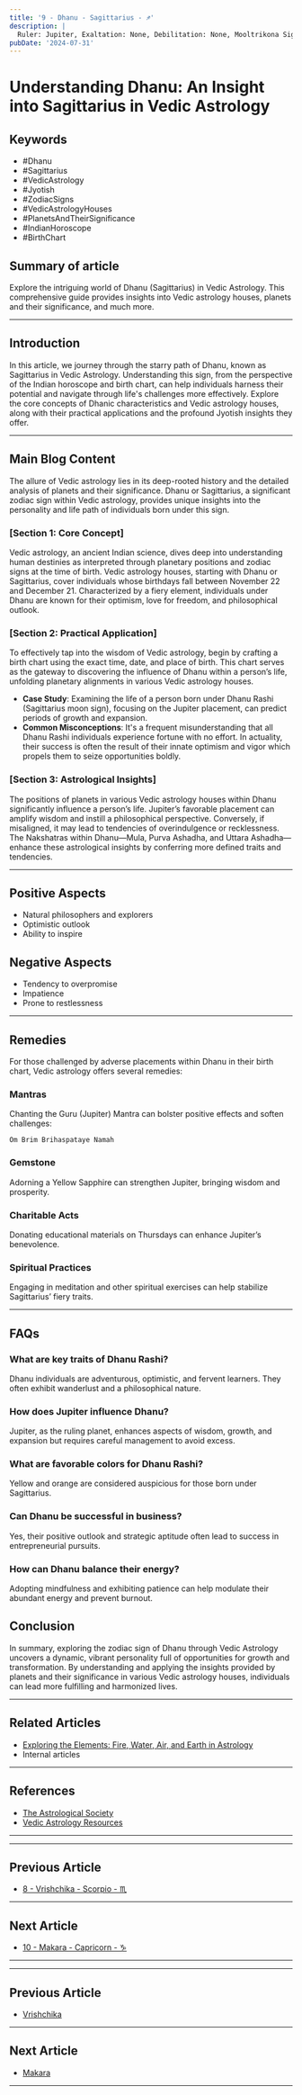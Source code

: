```yaml
---
title: '9 - Dhanu - Sagittarius - ♐️'
description: |
  Ruler: Jupiter, Exaltation: None, Debilitation: None, Mooltrikona Sign: Jupiter, Direction: East, Color: Yellow, Gemstone: Yellow Sapphire, Lucky Number: 3, Deity: Brihaspati, Guna: Sattva, Tattva: Fire, Friends: Aries and Leo, Enemies: Taurus and Virgo, Neutral: Libra and Scorpio, Temperament: Optimistic, adventurous, philosophical, Strengths: Generosity, idealism, great sense of humor, Weaknesses: Promises more than can deliver, very impatient, Body Parts: Hips and thighs, Diseases: Hip problems, liver issues
pubDate: '2024-07-31'
---
```


# Understanding Dhanu: An Insight into Sagittarius in Vedic Astrology

## Keywords
- #Dhanu
- #Sagittarius
- #VedicAstrology
- #Jyotish
- #ZodiacSigns
- #VedicAstrologyHouses
- #PlanetsAndTheirSignificance
- #IndianHoroscope
- #BirthChart

## Summary of article
Explore the intriguing world of Dhanu (Sagittarius) in Vedic Astrology. This comprehensive guide provides insights into Vedic astrology houses, planets and their significance, and much more.

---

## Introduction
In this article, we journey through the starry path of Dhanu, known as Sagittarius in Vedic Astrology. Understanding this sign, from the perspective of the Indian horoscope and birth chart, can help individuals harness their potential and navigate through life's challenges more effectively. Explore the core concepts of Dhanic characteristics and Vedic astrology houses, along with their practical applications and the profound Jyotish insights they offer.

---

## Main Blog Content
The allure of Vedic astrology lies in its deep-rooted history and the detailed analysis of planets and their significance. Dhanu or Sagittarius, a significant zodiac sign within Vedic astrology, provides unique insights into the personality and life path of individuals born under this sign.

### [Section 1: Core Concept]
Vedic astrology, an ancient Indian science, dives deep into understanding human destinies as interpreted through planetary positions and zodiac signs at the time of birth. Vedic astrology houses, starting with Dhanu or Sagittarius, cover individuals whose birthdays fall between November 22 and December 21. Characterized by a fiery element, individuals under Dhanu are known for their optimism, love for freedom, and philosophical outlook.

### [Section 2: Practical Application]
To effectively tap into the wisdom of Vedic astrology, begin by crafting a birth chart using the exact time, date, and place of birth. This chart serves as the gateway to discovering the influence of Dhanu within a person’s life, unfolding planetary alignments in various Vedic astrology houses.

- **Case Study**: Examining the life of a person born under Dhanu Rashi (Sagittarius moon sign), focusing on the Jupiter placement, can predict periods of growth and expansion.
- **Common Misconceptions**: It's a frequent misunderstanding that all Dhanu Rashi individuals experience fortune with no effort. In actuality, their success is often the result of their innate optimism and vigor which propels them to seize opportunities boldly.

### [Section 3: Astrological Insights]
The positions of planets in various Vedic astrology houses within Dhanu significantly influence a person’s life. Jupiter’s favorable placement can amplify wisdom and instill a philosophical perspective. Conversely, if misaligned, it may lead to tendencies of overindulgence or recklessness. The Nakshatras within Dhanu—Mula, Purva Ashadha, and Uttara Ashadha—enhance these astrological insights by conferring more defined traits and tendencies.

---

## Positive Aspects
- Natural philosophers and explorers
- Optimistic outlook
- Ability to inspire

## Negative Aspects
- Tendency to overpromise
- Impatience
- Prone to restlessness

---

## Remedies
For those challenged by adverse placements within Dhanu in their birth chart, Vedic astrology offers several remedies:

### Mantras
Chanting the Guru (Jupiter) Mantra can bolster positive effects and soften challenges:
```
Om Brim Brihaspataye Namah
```
### Gemstone
Adorning a Yellow Sapphire can strengthen Jupiter, bringing wisdom and prosperity.

### Charitable Acts 
Donating educational materials on Thursdays can enhance Jupiter’s benevolence.

### Spiritual Practices
Engaging in meditation and other spiritual exercises can help stabilize Sagittarius’ fiery traits.

---

## FAQs
### What are key traits of Dhanu Rashi?
Dhanu individuals are adventurous, optimistic, and fervent learners. They often exhibit wanderlust and a philosophical nature.

### How does Jupiter influence Dhanu?
Jupiter, as the ruling planet, enhances aspects of wisdom, growth, and expansion but requires careful management to avoid excess.

### What are favorable colors for Dhanu Rashi?
Yellow and orange are considered auspicious for those born under Sagittarius.

### Can Dhanu be successful in business?
Yes, their positive outlook and strategic aptitude often lead to success in entrepreneurial pursuits.

### How can Dhanu balance their energy?
Adopting mindfulness and exhibiting patience can help modulate their abundant energy and prevent burnout.

## Conclusion
In summary, exploring the zodiac sign of Dhanu through Vedic Astrology uncovers a dynamic, vibrant personality full of opportunities for growth and transformation. By understanding and applying the insights provided by planets and their significance in various Vedic astrology houses, individuals can lead more fulfilling and harmonized lives.

---

## Related Articles
- [Exploring the Elements: Fire, Water, Air, and Earth in Astrology](link)
- Internal articles

---

## References
- [The Astrological Society](http://astrologicalsociety.com)
- [Vedic Astrology Resources](http://vedicastrology.org)

---

---

## Previous Article
- [8 - Vrishchika - Scorpio - ♏️](/blogs-md/01_Rasi/0108_Vrishchika.mdx)

---

## Next Article
- [10 - Makara - Capricorn - ♑️](/blogs-md/01_Rasi/0110_Makara.mdx)

---
---

## Previous Article
- [Vrishchika](0108_Vrishchika.mdx)

---

## Next Article
- [Makara](0110_Makara.mdx)

---
